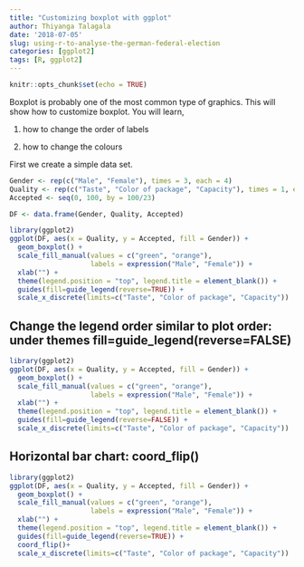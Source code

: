 ```yaml
---
title: "Customizing boxplot with ggplot"
author: Thiyanga Talagala
date: '2018-07-05'
slug: using-r-to-analyse-the-german-federal-election
categories: [ggplot2]
tags: [R, ggplot2]
---
```



```r
knitr::opts_chunk$set(echo = TRUE)
```



Boxplot is probably one of the most common type of graphics. This will show how to customize boxplot. You will learn,

1. how to change the order of labels

2. how to change the colours


First we create a simple data set.

```r
Gender <- rep(c("Male", "Female"), times = 3, each = 4)
Quality <- rep(c("Taste", "Color of package", "Capacity"), times = 1, each = 8)
Accepted <- seq(0, 100, by = 100/23)

DF <- data.frame(Gender, Quality, Accepted)

```

```r
library(ggplot2)
ggplot(DF, aes(x = Quality, y = Accepted, fill = Gender)) +
  geom_boxplot() +
  scale_fill_manual(values = c("green", "orange"),
                    labels = expression("Male", "Female")) +
  xlab("") +
  theme(legend.position = "top", legend.title = element_blank()) + 
  guides(fill=guide_legend(reverse=TRUE)) +
  scale_x_discrete(limits=c("Taste", "Color of package", "Capacity"))
```

## Change the legend order similar to plot order: under themes fill=guide_legend(reverse=FALSE)

```r
library(ggplot2)
ggplot(DF, aes(x = Quality, y = Accepted, fill = Gender)) +
  geom_boxplot() +
  scale_fill_manual(values = c("green", "orange"),
                    labels = expression("Male", "Female")) +
  xlab("") +
  theme(legend.position = "top", legend.title = element_blank()) + 
  guides(fill=guide_legend(reverse=FALSE)) +
  scale_x_discrete(limits=c("Taste", "Color of package", "Capacity"))
```

## Horizontal bar chart: coord_flip()

```r
library(ggplot2)
ggplot(DF, aes(x = Quality, y = Accepted, fill = Gender)) +
  geom_boxplot() +
  scale_fill_manual(values = c("green", "orange"),
                    labels = expression("Male", "Female")) +
  xlab("") +
  theme(legend.position = "top", legend.title = element_blank()) + 
  guides(fill=guide_legend(reverse=TRUE)) +
  coord_flip()+
  scale_x_discrete(limits=c("Taste", "Color of package", "Capacity"))
```
